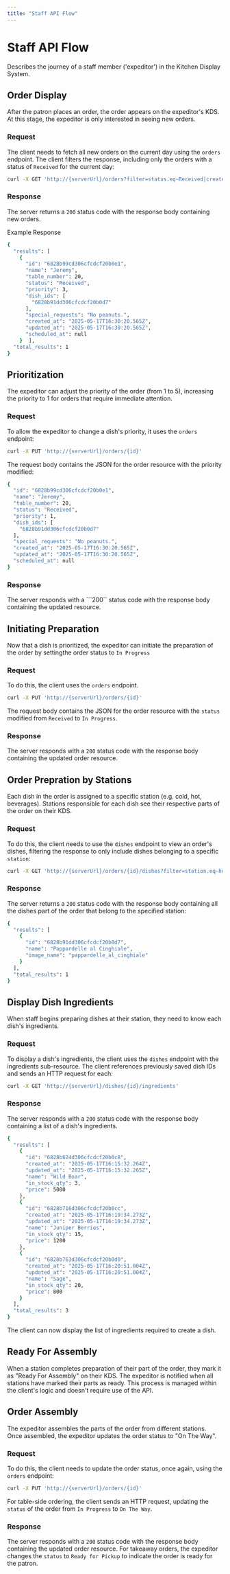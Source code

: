 ```yaml
---
title: "Staff API Flow"
---
```


# Staff API Flow

Describes the journey of a staff member ('expeditor') in the Kitchen Display System.

## Order Display

After the patron places an order, the order appears on the expeditor's KDS. At this stage, the expeditor is only interested in seeing new orders.

### Request

The client needs to fetch all new orders on the current day using the `orders` endpoint. The client filters the response, including only the orders with a status of `Received` for the current day:

```bash
curl -X GET 'http://{serverUrl}/orders?filter=status.eq~Received|created_at.gte~2025-05-01'
```

### Response

The server returns a `200` status code with the response body containing new orders.

Example Response

```bash
{
  "results": [
    {
      "id": "6828b99cd306cfcdcf20b0e1",
      "name": "Jeremy",
      "table_number": 20,
      "status": "Received",
      "priority": 3,
      "dish_ids": [
        "6828b91dd306cfcdcf20b0d7"
      ],
      "special_requests": "No peanuts.",
      "created_at": "2025-05-17T16:30:20.565Z",
      "updated_at": "2025-05-17T16:30:20.565Z",
      "scheduled_at": null
    }  ],
  "total_results": 1
}
```

## Prioritization

The expeditor can adjust the priority of the order (from 1 to 5), increasing the priority to 1 for orders that require immediate attention.

### Request

To allow the expeditor to change a dish's priority, it uses the `orders` endpoint:

```bash
curl -X PUT 'http://{serverUrl}/orders/{id}'
```

The request body contains the JSON for the order resource with the priority modified:

```bash
{
  "id": "6828b99cd306cfcdcf20b0e1",
  "name": "Jeremy",
  "table_number": 20,
  "status": "Received",
  "priority": 1,
  "dish_ids": [
    "6828b91dd306cfcdcf20b0d7"
  ],
  "special_requests": "No peanuts.",
  "created_at": "2025-05-17T16:30:20.565Z",
  "updated_at": "2025-05-17T16:30:20.565Z",
  "scheduled_at": null
}
```

### Response

The server responds with a \`\`\`200\`\` status code with the response body containing the updated resource.

## Initiating Preparation

Now that a dish is prioritized, the expeditor can initiate the preparation of the order by settingthe order status to `In Progress`

### Request

To do this, the client uses the `orders` endpoint.

```bash
curl -X PUT 'http://{serverUrl}/orders/{id}'
```

The request body contains the JSON for the order resource with the `status` modified from `Received` to `In Progress`.

### Response

The server responds with a `200` status code with the response body containing the updated order resource.

## Order Prepration by Stations

Each dish in the order is assigned to a specific station (e.g. cold, hot, beverages). Stations responsible for each dish see their respective parts of the order on their KDS.

### Request

To do this, the client needs to use the `dishes` endpoint to view an order's dishes, filtering the response to only include dishes belonging to a specific `station`:

```bash
curl -X GET 'http://{serverUrl}/orders/{id}/dishes?filter=station.eq~hot&fields=name|image_name'
```

### Response

The server returns a `200` status code with the response body containing all the dishes part of the order that belong to the specified station:

```bash
{
  "results": [
    {
      "id": "6828b91dd306cfcdcf20b0d7",
      "name": "Pappardelle al Cinghiale",
      "image_name": "pappardelle_al_cinghiale"
    }
  ],
  "total_results": 1
}
```

## Display Dish Ingredients

When staff begins preparing dishes at their station, they need to know each dish's ingredients.

### Request

To display a dish's ingredients, the client uses the ```dishes``` endpoint with the ingredients sub-resource. The client references previously saved dish IDs and sends an HTTP request for each:

```bash
curl -X GET 'http://{serverUrl}/dishes/{id}/ingredients'
```
### Response

The server responds with a ```200``` status code with the response body containing a list of a dish's ingredients.

```bash
{
  "results": [
    {
      "id": "6828b624d306cfcdcf20b0c8",
      "created_at": "2025-05-17T16:15:32.264Z",
      "updated_at": "2025-05-17T16:15:32.265Z",
      "name": "Wild Boar",
      "in_stock_qty": 3,
      "price": 5000
    },
    {
      "id": "6828b716d306cfcdcf20b0cc",
      "created_at": "2025-05-17T16:19:34.273Z",
      "updated_at": "2025-05-17T16:19:34.273Z",
      "name": "Juniper Berries",
      "in_stock_qty": 15,
      "price": 1200
    },
    {
      "id": "6828b763d306cfcdcf20b0d0",
      "created_at": "2025-05-17T16:20:51.004Z",
      "updated_at": "2025-05-17T16:20:51.004Z",
      "name": "Sage",
      "in_stock_qty": 20,
      "price": 800
    }
  ],
  "total_results": 3
}
```

The client can now display the list of ingredients required to create a dish.

## Ready For Assembly

When a station completes preparation of their part of the order, they mark it as "Ready For Assembly" on their KDS. The expeditor is notified when all stations have marked their parts as ready. This process is managed within the client's logic and doesn't require use of the API.

## Order Assembly

The expeditor assembles the parts of the order from different stations. Once assembled, the expeditor updates the order status to "On The Way".

### Request

To do this, the client needs to update the order status, once again, using the ```orders``` endpoint:

```bash
curl -X PUT 'http://{serverUrl}/orders/{id}'
```

For table-side ordering, the client sends an HTTP request, updating the ```status``` of the order from ```In Progress``` to ```On The Way```.


### Response

The server responds with a ```200``` status code with the response body containing the updated order resource. For takeaway orders, the expeditor changes the ```status``` to ```Ready for Pickup``` to indicate the order is ready for the patron.